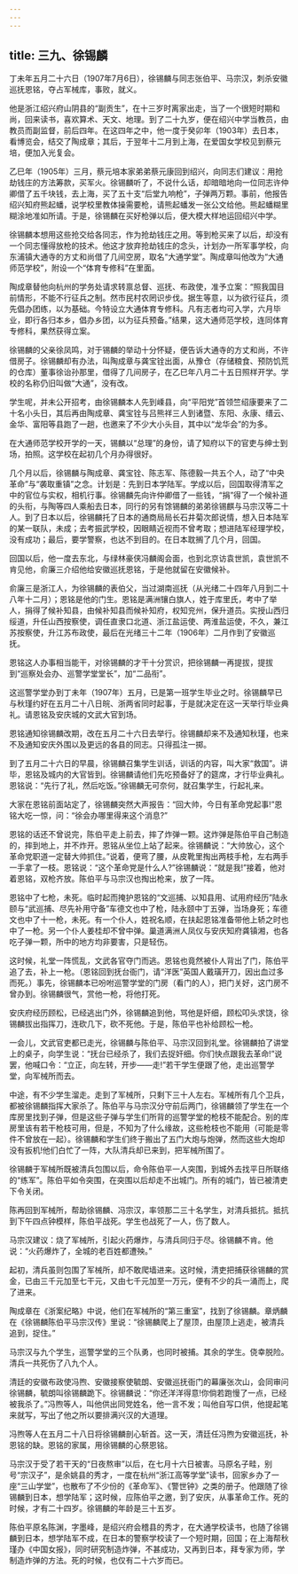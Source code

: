 ```yaml
---
---
---
```

title: 三九、徐锡麟
---



丁未年五月二十六日（1907年7月6日），徐锡麟与同志张伯平、马宗汉，刺杀安徽巡抚恩铭，夺占军械库，事败，就义。

他是浙江绍兴府山阴县的“副贡生”，在十三岁时离家出走，当了一个很短时期和尚，回来读书，喜欢算术、天文、地理。到了二十九岁，便在绍兴中学当教员，由教员而副监督，前后四年。在这四年之中，他一度于癸卯年（1903年）去日本，看博览会，结交了陶成章；其后，于翌年十二月到上海，在爱国女学校见到蔡元培，便加入光复会。

乙巳年（1905年）三月，蔡元培本家弟弟蔡元康回到绍兴，向同志们建议：用抢劫钱庄的方法筹款，买军火。徐锡麟听了，不说什么话，却暗暗地向一位同志许仲卿借了五千块钱，去上海，买了五十支“后堂九响枪”，子弹两万颗。事前，他报告绍兴知府熊起蟠，说学校里教体操需要枪，请熊起蟠发一张公文给他。熊起蟠糊里糊涂地准如所请。于是，徐锡麟在买好枪弹以后，便大模大样地运回绍兴中学。

徐锡麟本想用这些抢交给各同志，作为抢劫钱庄之用。等到枪买来了以后，却没有一个同志懂得放枪的技术。他这才放弃抢劫钱庄的念头，计划办一所军事学校，向东浦镇大通寺的方丈和尚借了几间空房，取名“大通学堂”。陶成章叫他改为“大通师范学校”，附设一个“体育专修科”在里面。

陶成章替他向杭州的学务处请求转禀总督、巡抚、布政使，准予立案：“照我国目前情形，不能不行征兵之制。然市民村农罔识步伐。据生等意，以为欲行征兵，须先倡办团练，以为基础。今特设立大通体育专修科。凡有志者均可入学，六月毕业，即行各归本乡，倡办乡团，以为征兵预备。”结果，这大通师范学校，连同体育专修科，果然获得立案。

徐锡麟的父亲徐凤鸣，对于锡麟的举动十分怀疑，便告诉大通寺的方丈和尚，不许借房子。徐锡麟却有办法，叫陶成章与龚宝铨出面，从豫仓（存储粮食、预防饥荒的仓库）董事徐诒孙那里，借得了几间房子，在乙巳年八月二十五日照样开学。学校的名称仍旧叫做“大通”，没有改。

学生呢，并未公开招考，由徐锡麟本人先到嵊县，向“平阳党”首领竺绍康要来了二十名小头日，其后再由陶成章、龚宝铨与吕熊祥三人到诸暨、东阳、永康、缙云、金华、富阳等县跑了一趟，也邀来了不少大小头目，其中以“龙华会”的为多。

在大通师范学校开学的一天，锡麟以“总理”的身份，请了知府以下的官吏与绅士到场，拍照。这学校在起初几个月办得很好。

几个月以后，徐锡麟与陶成章、龚宝铨、陈志军、陈德毅一共五个人，动了“中央革命”与“袭取重镇”之念。计划是：先到日本学陆军。学成以后，回国取得清军之中的官位与实权，相机行事。徐锡麟先向许仲卿借了一些钱，“捐”得了一个候补道的头衔，与陶等四人乘船去日本，同行的另有馀锡麟的弟弟徐锡麒与马宗汉等二十人。到了日本以后，徐锡麟托了日本的通商局局长石井菊次郎说情，想入日本陆军的某一联队，未成；去考振武学校，因眼睛近视而不曾考取；想进陆军经理学校，没有成功；最后，要学警察，也达不到目的。在日本耽搁了几个月，回国。

回国以后，他一度去东北，与绿林豪侠冯麟阁会面，也到北京访袁世凯，袁世凯不肯见他，俞廉三介绍他给安徽巡抚恩铭，于是他就留在安徽候补。

俞廉三是浙江人，为徐锡麟的表伯父，当过湖南巡抚（从光绪二十四年八月到二十八年十二月）；恩铭是他的门生。恩铭是满洲镶白旗人，姓于库里氏，考中了举人，捐得了候补知县，由候补知县而候补知府，权知兖州，保升道员。实授山西归绥道，升任山西按察使，调任直隶口北道、浙江盐运使、两淮盐运使，不久，兼江苏按察使，升江苏布政使，最后在光绪三十二年（1906年）二月作到了安徽巡抚。

恩铭这人办事相当能干，对徐锡麟的才干十分赏识，把徐锡麟一再提拔，提拔到“巡察处会办、巡警学堂堂长”，加“二品衔”。

这巡警学堂办到丁未年（1907年）五月，已是第一班学生毕业之时。徐锡麟早已与秋瑾约好在五月二十八日皖、浙两省同时起事，于是就决定在这一天举行毕业典礼。请恩铭及安庆城的文武大官到场。

恩铭通知徐锡麟改期，改在五月二十六日去举行。徐锡麟却来不及通知秋瑾，也来不及通知安庆外围以及更远的各县的同志。只得孤注一掷。

到了五月二十六日的早晨，徐锡麟召集学生训话，训话的内容，叫大家“救国”。讲毕，恩铭及城内的大官皆到。徐锡麟请他们先吃预备好了的筵席，才行毕业典礼。恩铭说：“先行了礼，然后吃饭。”徐锡麟无可奈何，就召集学生，行起礼来。

大家在恩铭前面站定了，徐锡麟突然大声报告：“回大帅，今日有革命党起事!”恩铭大吃一惊，问：“徐会办哪里得来这个消息?”

恩铭的话还不曾说完，陈伯平走上前去，摔了炸弹一颗。这炸弹是陈伯平自己制造的，摔到地上，并不炸开。恩铭从坐位上站了起来。徐锡麟说：“大帅放心，这个革命党职道一定替大帅抓住。”说着，便弯了腰，从皮靴里掏出两枝手枪，左右两手一手拿了一枝。恩铭说：“这个革命党是什么人?”徐锡麟说：“就是我!”接着，他对着恩铭，双枪齐放。陈伯平与马宗汉也掏出枪来，放了一阵。

恩铭中了七枪，未死。临时起而掩护恩铭的“文巡捕、以知县用、试用府经历”陆永颐与“武巡捕、尽先补用守备”车德文也中了枪，陆永颐中丁五弹，当场身死；车德文也中了十一枪，未死。有一个仆人，姓祝名顺，在扶起恩铭准备带他上轿之时也中了一枪。另一个仆人姜桂却不曾中弹。巢道满洲人凤仪与安庆知府龚镇湘，也各吃子弹一颗，所中的地方均非要害，只是轻伤。

这时候，礼堂一阵慌乱，文武各官夺门而逃。恩铭也竟然被仆人背出了门，陈伯平追了去，补上一枪。（恩铭回到抚台衙门，请“洋医”英国人戴璜开刀，因出血过多而死。）事先，徐锡麟本已吩咐巡警学堂的门房（看门的人），把门关好，这门房不曾办到。徐锡麟很气，赏他一枪，将他打死。

安庆府经历顾松，已经逃出门外，徐锡麟追到他，骂他是奸细，顾松叩头求饶，徐锡麟拔出指挥刀，连砍几下，砍不死他。于是，陈伯平也补给顾松一枪。

一会儿，文武官吏都已走光，徐锡麟与陈伯平、马宗汉回到礼堂。徐锡麟拍了讲堂上的桌子，向学生说：“抚台已经杀了，我们去捉奸细。你们快点跟我去革命!”说罢，他喊口令：“立正，向左转，开步——走!”若干学生便跟了他，走出巡警学堂，向军械所而去。

中途，有不少学生溜走。走到了军械所，只剩下三十人左右。军械所有几个卫兵，都被徐锡麟指挥大家杀了。陈伯平与马宗汉分守前后两门，徐锡麟领了学生在一个库房里找到子弹，但是这些子弹与学生们所背的巡警学堂的枪枝不能配合。别的库房里该有若干枪枝可用，但是，不知为了什么缘故，这些枪枝也不能用（可能是零件不曾放在一起）。徐锡麟和学生们终于搬出了五门大炮与炮弹，然而这些大炮却没有扳机!他们白忙了一阵，大队清兵却已来到，把军械所围了。

徐锡麟于军械所既被清兵包围以后，命令陈伯平一人突围，到城外去找平日所联络的“练军”。陈伯平如令突围，在突围以后却走不出城门。所有的城门，皆已被清吏下令关闭。

陈再回到军械所，帮助徐锡麟、冯宗汉，率领那二三十名学生，对清兵抵抗。抵抗到下午四点钟模样，陈伯平战死。学生也战死了一人，伤了数人。

马宗汉建议：烧了军械所，引起火药爆炸，与清兵同归于尽。徐锡麟不肯。他说：“火药爆炸了，全城的老百姓都遭殃。”

起初，清兵虽则包围了军械所，却不敢爬墙进来。这时候，清吏把捕获徐锡麟的赏金，已由三千元加至七干元，又由七千元加至一万元，便有不少的兵一涌而上，爬了进来。

陶成章在《浙案纪略》中说，他们在军械所的“第三重室”，找到了徐锡麟。章炳麟在《徐锡麟陈伯平马宗汉传》里说：“徐锡麟爬上了屋顶，由屋顶上逃走，被清兵追到，捉住。”

马宗汉与九个学生，巡警学堂的三个队勇，也同时被捕。其余的学生。侥幸脱险。清兵一共死伤了八九个人。

清廷的安徽布政使冯煦、安徽接察使毓朗、安徽巡抚衙门的幕廉张次山，会同审问徐锡麟，毓朗叫徐锡麟跪下。徐锡麟说：“你还洋洋得意!你倘若跑慢了一点，已经被我杀了。”冯煦等人，叫他供出同党姓名，他一言不发；叫他自写口供，他提起笔来就写，写出了他之所以要排满兴汉的大道理。

冯煦等人在五月二十八日将徐锡麟剖心斩首。这一天，清廷任冯煦为安徽巡抚，补恩铭的缺。恩铭的家属，用徐锡麟的心祭恩铭。

马宗汉于受了若干天的“日夜熬审”以后，在七月十六日被害。马原名子畦，别号“宗汉子”，是余姚县的秀才，一度在杭州“浙江高等学堂”读书，回家乡办了一座“三山学堂”，也散布了不少份的《革命军》、《警世钟》之类的册子。他跟随了徐锡麟到日本，想学陆军；这时候，应陈伯平之邀，到了安庆，从事革命工作。死的时候，才有二十四岁。徐锡麟的年龄是三十五岁。

陈伯平原名陈渊，字墨峰，是绍兴府会稽县的秀才，在大通学校读书，也随了徐锡麟到日本，想学陆军不成，在日本的警察学校读了一个短时期，回国；在上海帮秋瑾办《中国女报》，同时研究制造炸弹，不甚成功，又再到日本，拜专家为师，学制造炸弹的方法。死的时候，也仅有二十六岁而已。